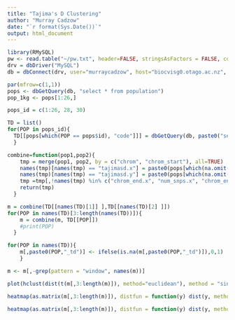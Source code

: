 ```yaml
---
title: "Tajima's D Clustering"
author: "Murray Cadzow"
date: "`r format(Sys.Date())`"
output: html_document
---
```


```r
library(RMySQL)
pw <- read.table("~/pw.txt", header=FALSE, stringsAsFactors = FALSE, comment.char = "")
drv = dbDriver("MySQL")
db = dbConnect(drv, user="murraycadzow", host="biocvisg0.otago.ac.nz", dbname="selection_phase3", password = as.character(pw))

par(mfrow=c(1,1))
pops <- dbGetQuery(db, "select * from population")
pop_1kg <- pops[1:26,]

pops_id = c(1:26, 28, 30)

TD = list()
for(POP in pops_id){
  TD[[pops[which(POP == pops$id), "code"]]] = dbGetQuery(db, paste0("select * from tajd where pop = '",POP,"' and tajimasd < 0 order by tajimasd limit 1000;"))
  }

combine=function(pop1,pop2){
    tmp = merge(pop1, pop2, by = c("chrom", "chrom_start"), all=TRUE)
    names(tmp)[names(tmp) == "tajimasd.x"] = paste0(pops[which(na.omit(tmp$pop.x) == pops$id), "code"] ,"_td")
    names(tmp)[names(tmp) == "tajimasd.y"] = paste0(pops[which(na.omit(tmp$pop.y) == pops$id), "code"] ,"_td")
    tmp =tmp[,!names(tmp) %in% c("chrom_end.x", "num_snps.x", "chrom_end.y", "num_snps.y", "pop.x","pop.y")]
    return(tmp)
  }

m = combine(TD[[names(TD)[1]] ],TD[[names(TD)[2] ]])
for(POP in names(TD)[3:length(names(TD))]){
    m = combine(m, TD[[POP]])
    #print(POP)
  }

for(POP in names(TD)){
    m[,paste0(POP,"_td")] <- ifelse(is.na(m[,paste0(POP,"_td")]),0,1)
    }

m <- m[,-grep(pattern = "window", names(m))]
```

```r
plot(hclust(dist(t(m[,3:length(m)]), method="euclidean"), method = "single"), main = "Tajima D Clustering")
```


```r
heatmap(as.matrix(m[,3:length(m)]), distfun = function(y) dist(y, method="euclidean"))
```

```r
heatmap(as.matrix(m[,3:length(m)]), distfun = function(y) dist(y, method="canberra"))
```